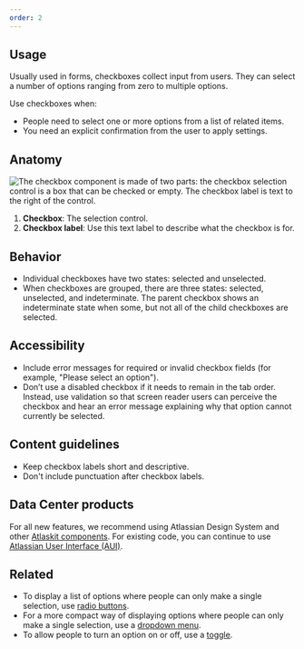 ```yaml
---
order: 2
---
```


## Usage

Usually used in forms, checkboxes collect input from users. They can select a number of options
ranging from zero to multiple options.

Use checkboxes when:

- People need to select one or more options from a list of related items.
- You need an explicit confirmation from the user to apply settings.

## Anatomy

![The checkbox component is made of two parts: the checkbox selection control is a box that can be checked or empty. The checkbox label is text to the right of the control.](images/anatomy-checkbox.png)

1. **Checkbox**: The selection control.
2. **Checkbox label**: Use this text label to describe what the checkbox is for.

## Behavior

- Individual checkboxes have two states: selected and unselected.
- When checkboxes are grouped, there are three states: selected, unselected, and indeterminate. The
  parent checkbox shows an indeterminate state when some, but not all of the child checkboxes are
  selected.

## Accessibility

- Include error messages for required or invalid checkbox fields (for example, "Please select an
  option").
- Don’t use a disabled checkbox if it needs to remain in the tab order. Instead, use validation so
  that screen reader users can perceive the checkbox and hear an error message explaining why that
  option cannot currently be selected.

## Content guidelines

- Keep checkbox labels short and descriptive.
- Don't include punctuation after checkbox labels.

## Data Center products

For all new features, we recommend using Atlassian Design System and other
[Atlaskit components](https://atlaskit.atlassian.com/). For existing code, you can continue to use
[Atlassian User Interface (AUI)](https://aui.atlassian.com/).

## Related

- To display a list of options where people can only make a single selection, use
  [radio buttons](/components/radio).
- For a more compact way of displaying options where people can only make a single selection, use a
  [dropdown menu](/components/dropdown-menu).
- To allow people to turn an option on or off, use a [toggle](/components/toggle).
